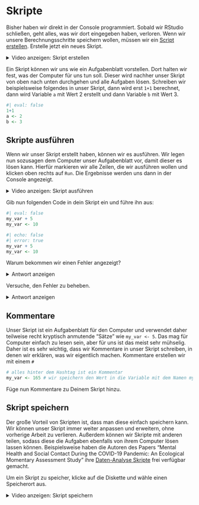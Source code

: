 # Skripte

Bisher haben wir direkt in der Console programmiert. Sobald wir RStudio schließen, geht alles, was wir dort eingegeben haben, verloren. Wenn wir unsere Berechnungsschritte speichern wollen, müssen wir ein [Script erstellen](Einfuehrung_in_RStudio.qmd#allgemeines-zu-rstudio). Erstelle jetzt ein neues Skript.

<details>
<summary>Video anzeigen: Skript erstellen</summary>

![](figures/Skripte/new_script.gif)
</details>

Ein Skript können wir uns wie ein Aufgabenblatt vorstellen. Dort halten wir fest, was der Computer für uns tun soll. Dieser wird nachher unser Skript von oben nach unten durchgehen und alle Aufgaben lösen.
Schreiben wir beispielsweise folgendes in unser Skript, dann wird erst  `1+1` berechnet, dann wird Variable `a` mit Wert 2 erstellt und dann Variable `b` mit Wert 3.
```r
#| eval: false
1+1
a <- 2
b <- 3
```

## Skripte ausführen

Wenn wir unser Skript erstellt haben, können wir es ausführen. Wir legen nun sozusagen dem Computer unser Aufgabenblatt vor, damit dieser es lösen kann. Hierfür markieren wir alle Zeilen, die wir ausführen wollen und klicken oben rechts auf `Run`.
Die Ergebnisse werden uns dann in der Console angezeigt.

<details>
<summary>Video anzeigen: Skript ausführen</summary>

![](figures/Skripte/run_script.gif)
</details>

Gib nun folgenden Code in dein Skript ein und führe ihn aus:
```r
#| eval: false
my_var + 5
my_var <- 10
```
```r
#| echo: false
#| error: true
my_var + 5
my_var <- 10
```
Warum bekommen wir einen Fehler angezeigt?

<details>
<summary>Antwort anzeigen</summary>
Der Computer führt das Skript von oben nach unten durch: 
```r
#| eval: false
# Als erstes versuch der Computer my_var + 5
# zu berechnen. Aber my_var gibt es noch gar nicht!
my_var + 5
# Wir erstellen my_var erst in der nachfolgenden Zeile.
my_var <- 10
```
Der Computer weiß nicht, was `my_var` eigentlich sein soll, weil er das Skript von oben nach unten liest.
</details>

Versuche, den Fehler zu beheben.

<details>
<summary>Antwort anzeigen</summary>
Wir müssen die Variable `my_var` erst erstellen und dann können wir sie nutzen:
```r
my_var <- 10
my_var + 5
```
</details>


## Kommentare

Unser Skript ist ein Aufgabenblatt für den Computer und verwendet daher teilweise recht kryptisch anmutende "Sätze" wie `my_var <- 5`. Das mag für Computer einfach zu lesen sein, aber für uns ist das meist sehr mühselig. Daher ist es sehr wichtig, dass wir Kommentare in unser Skript schreiben, in denen wir erklären, was wir eigentlich machen. Kommentare erstellen wir mit einem `#`

```r
# alles hinter dem Hashtag ist ein Kommentar
my_var <- 165 # wir speichern den Wert in die Variable mit dem Namen my_var
```

Füge nun Kommentare zu Deinem Skript hinzu.

## Skript speichern

Der große Vorteil von Skripten ist, dass man diese einfach speichern kann. Wir können unser Skript immer weiter anpassen und erweitern, ohne vorherige Arbeit zu verlieren. Außerdem können wir Skripte mit anderen teilen, sodass diese die Aufgaben ebenfalls von ihrem Computer lösen lassen können. Beispielsweise haben die Autoren des Papers "Mental Health and Social Contact During the COVID-19 Pandemic: An Ecological Momentary Assessment Study" ihre [Daten-Analyse Skripte](https://osf.io/kj5zh) frei verfügbar gemacht.

Um ein Skript zu speicher, klicke auf die Diskette und wähle einen Speicherort aus.

<details>
<summary>Video anzeigen: Skript speichern</summary>

![](figures/Skripte/save_script.gif)
</details>
